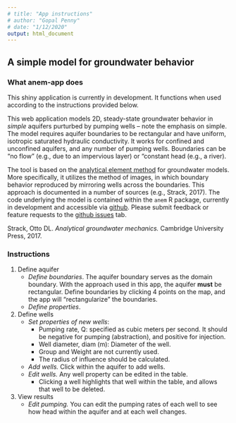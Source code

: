 ```yaml
---
# title: "App instructions"
# author: "Gopal Penny"
# date: "1/12/2020"
output: html_document
---
```


## A simple model for groundwater behavior

### What anem-app does

This shiny application is currently in development. It functions when used according to the instructions provided below.

This web application models 2D, steady-state groundwater behavior in *simple* aquifers purturbed by pumping wells -- note the emphasis on simple. The model requires aquifer boundaries to be rectangular and have uniform, isotropic saturated hydraulic conductivity. It works for confined and unconfined aquifers, and any number of pumping wells. Boundaries can be "no flow" (e.g., due to an impervious layer) or "constant head (e.g., a river).

The tool is based on the [analytical element method](https://en.wikipedia.org/wiki/Analytic_element_method) for groundwater models. More specifically, it utilizes the method of images, in which boundary behavior reproduced by mirroring wells across the boundaries. This approach is documented in a number of sources (e.g., Strack, 2017). The code underlying the model is contained within the `anem` R package, currently in development and accessible via [github](https://github.com/gopalpenny/anem). Please submit feedback or feature requests to the [github issues](https://github.com/gopalpenny/anem/issues) tab.

Strack, Otto DL. *Analytical groundwater mechanics.* Cambridge University Press, 2017.

### Instructions

1. Define aquifer
    + *Define boundaries*. The aquifer boundary serves as the domain boundary. With the approach used in this app, the aquifer **must** be rectangular. Define boundaries by clicking 4 points on the map, and the app will "rectangularize" the boundaries.
    + *Define properties*. 
1. Define wells
    + *Set properties of new wells*:
        + Pumping rate, Q: specified as cubic meters per second. It should be negative for pumping (abstraction), and positive for injection.
        + Well diameter, diam (m): Diameter of the well.
        + Group and Weight are not currently used.
        + The radius of influence should be calculated.
    + *Add wells.* Click within the aquifer to add wells.
    + *Edit wells.* Any well property can be edited in the table.
        + Clicking a well highlights that well within the table, and allows that well to be deleted.
1. View results
    + *Edit pumping.* You can edit the pumping rates of each well to see how head within the aquifer and at each well changes.
